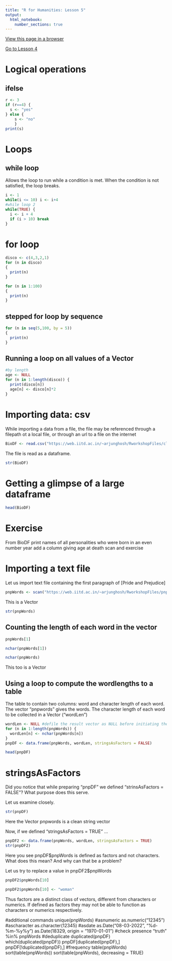 ```yaml
---
title: "R for Humanities: Lesson 5"
output: 
  html_notebook: 
    number_sections: true
---
```


[View this page in a browser](https://htmlpreview.github.io/?https://github.com/argentenum/Rworkshop/blob/master/notebooks/RforHumanities05.nb.html)

[Go to Lesson 4](https://htmlpreview.github.io/?https://raw.githubusercontent.com/argentenum/Rworkshop/master/notebooks/RforHumanities04.nb.html)

# Logical operations

## ifelse

```r
r <- 3
if (r==4) { 
  s <- "yes"
} else {
    s <- "no"
    }
print(s)
```

# Loops

## while loop

Allows the loop to run while a condition is met.
When the condition is not satisfied, the loop breaks.

```r
i <- 1
while(i <= 10) i <- i+4
#while loop 2
while(TRUE) {
  i <- i + 4
  if (i > 10) break
}
```


# for loop

```r
disco <- c(4,3,2,1)
for (n in disco)
{
  print(n)
}
```


```r
for (n in 1:100)
{
  print(n)
}

```

## stepped for loop by sequence

```r
for (n in seq(5,100, by = 5))
{
  print(n)
}
```


## Running a loop on all values of a Vector

```r
#by length
age <- NULL
for (n in 1:length(disco)) {
  print(disco[n])
  age[n] <- disco[n]*2
}

```


# Importing data: csv

While importing a data from a file, the file may be referenced through a filepath ot a local file, or through an url to a file on the internet

```r
BioDF <- read.csv("https://web.iitd.ac.in/~arjunghosh/RworkshopFiles/cleanoutput.csv")
```

The file is read as a dataframe.

```r
str(BioDF)
```


# Getting a glimpse of a large dataframe

```r
head(BioDF)
```

# Exercise

From BioDF print names of all personalities who were born in an even number year
add a column giving age at death
scan and exercise


# Importing a text file

Let us import text file containing the first paragraph of [Pride and Prejudice]

```r
pnpWords <- scan("https://web.iitd.ac.in/~arjunghosh/RworkshopFiles/pnp.txt"," ")
```

This is a Vector

```r
str(pnpWords)
```

## Counting the length of each word in the vector

```r
pnpWords[1]
```

```r
nchar(pnpWords[1])
```

```r
nchar(pnpWords)
```

This too is a Vector

## Using a loop to compute the wordlengths to a table

The table to contain two columns: word and character length of each word.
The vector "pnpwords" gives the words.
The character length of each word to be collected in a Vector ("wordLen")

```r
wordLen <- NULL #defile the result vector as NULL before initiating the loop
for (n in 1:length(pnpWords)) {
  wordLen[n] <- nchar(pnpWords[n])
}
pnpDF <- data.frame(pnpWords, wordLen, stringsAsFactors = FALSE)
```

```r
head(pnpDF)
```

# stringsAsFactors

Did you notice that while preparing "pnpDF" we defined "strinsAsFactors = FALSE"?
What purpose does this serve.

Let us examine closely.

```r
str(pnpDF)
```
Here the Vector pnpwords is a clean string vector

Now, if we defined "stringsAsFactors = TRUE" ...

```r
pnpDF2 <- data.frame(pnpWords, wordLen, stringsAsFactors = TRUE)
str(pnpDF2)
```

Here you see pnpDF$pnpWords is defined as factors and not characters.
What does this mean? And why can that be a problem?

Let us try to replace a value in pnpDF2$pnpWords

```r
pnpDF2$pnpWords[10]
```

```r
pnpDF2$pnpWords[10] <- "woman"
```
Thus factors are a distinct class of vectors, different from characters or numerics. If defined as factors they may not be able to function as characters or numerics respectively.

#additional commands
unique(pnpWords)
#asnumeric
as.numeric("12345")
#ascharacter
as.character(12345)
#asdate
as.Date("08-03-2022", "%d-%m-%y%y")
as.Date(18329, origin = "1970-01-01")
#check presence
"truth" %in% pnpWords
#deduplicate
duplicated(pnpDF)
which(duplicated(pnpDF))
pnpDF[duplicated(pnpDF),]
pnpDF[!duplicated(pnpDF),]
#frequency
table(pnpWords)
sort(table(pnpWords))
sort(table(pnpWords), decreasing = TRUE)

